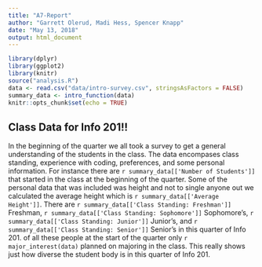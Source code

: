 ```yaml
---
title: "A7-Report"
author: "Garrett Olerud, Madi Hess, Spencer Knapp"
date: "May 13, 2018"
output: html_document
---
```


```r
library(dplyr)
library(ggplot2)
library(knitr)
source("analysis.R")
data <- read.csv("data/intro-survey.csv", stringsAsFactors = FALSE)
summary_data <- intro_function(data)
knitr::opts_chunk$set(echo = TRUE)
```

## Class Data for Info 201!!
  In the beginning of the quarter we all took a survey to get a general understanding of the students in the class. The data encompases class standing, experience with coding, preferences, and some personal information.  For instance there are `r summary_data[['Number of Students']]` that started in the class at the beginning of the quarter. Some of the personal data that was included was height and not to single anyone out we calculated the average height which is `r summary_data[['Average Height']]`. There are `r summary_data[['Class Standing: Freshman']]` Freshman, `r summary_data[['Class Standing: Sophomore']]` Sophomore's, `r summary_data[['Class Standing: Junior']]` Junior's, and `r summary_data[['Class Standing: Senior']]` Senior's in this quarter of Info 201. of all these people at the start of the quarter only `r major_interest(data)` planned on majoring in the class.  This really shows just how diverse the student body is in this quarter of Info 201.
  
```r

```



